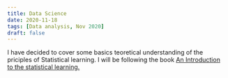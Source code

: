 ```yaml
---
title: Data Science 
date: 2020-11-18
tags: [Data analysis, Nov 2020]
draft: false
---
```

I have decided to cover some basics teoretical understanding of the priciples of Statistical learning. I will be following the book <a href = "http://faculty.marshall.usc.edu/gareth-james/ISL/ISLR%20Seventh%20Printing.pdf"> An Introduction to the statistical learning.</a>
